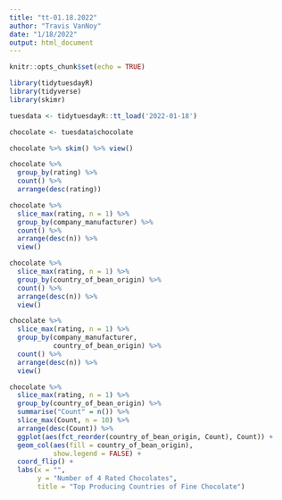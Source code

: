 ```yaml
---
title: "tt-01.18.2022"
author: "Travis VanNoy"
date: "1/18/2022"
output: html_document
---
```


```r
knitr::opts_chunk$set(echo = TRUE)
```

```r
library(tidytuesdayR)
library(tidyverse)
library(skimr)
```

```r

tuesdata <- tidytuesdayR::tt_load('2022-01-18')

chocolate <- tuesdata$chocolate
```


```r

chocolate %>% skim() %>% view()

chocolate %>% 
  group_by(rating) %>% 
  count() %>% 
  arrange(desc(rating))

chocolate %>% 
  slice_max(rating, n = 1) %>%
  group_by(company_manufacturer) %>% 
  count() %>% 
  arrange(desc(n)) %>% 
  view()

chocolate %>% 
  slice_max(rating, n = 1) %>% 
  group_by(country_of_bean_origin) %>% 
  count() %>% 
  arrange(desc(n)) %>% 
  view()

chocolate %>% 
  slice_max(rating, n = 1) %>% 
  group_by(company_manufacturer,
           country_of_bean_origin) %>% 
  count() %>% 
  arrange(desc(n)) %>% 
  view()
```


```r

chocolate %>% 
  slice_max(rating, n = 1) %>% 
  group_by(country_of_bean_origin) %>%
  summarise("Count" = n()) %>% 
  slice_max(Count, n = 10) %>%
  arrange(desc(Count)) %>% 
  ggplot(aes(fct_reorder(country_of_bean_origin, Count), Count)) +
  geom_col(aes(fill = country_of_bean_origin),
           show.legend = FALSE) +
  coord_flip() +
  labs(x = "",
       y = "Number of 4 Rated Chocolates",
       title = "Top Producing Countries of Fine Chocolate")
  

```


